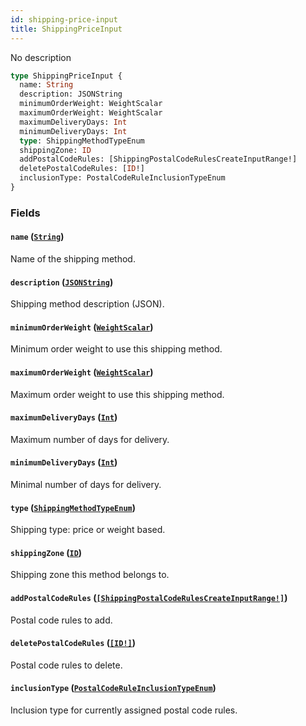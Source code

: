 ```yaml
---
id: shipping-price-input
title: ShippingPriceInput
---
```


No description

```graphql
type ShippingPriceInput {
  name: String
  description: JSONString
  minimumOrderWeight: WeightScalar
  maximumOrderWeight: WeightScalar
  maximumDeliveryDays: Int
  minimumDeliveryDays: Int
  type: ShippingMethodTypeEnum
  shippingZone: ID
  addPostalCodeRules: [ShippingPostalCodeRulesCreateInputRange!]
  deletePostalCodeRules: [ID!]
  inclusionType: PostalCodeRuleInclusionTypeEnum
}
```

### Fields

#### `name` ([`String`](../../../developer/api-reference/scalars/string))

Name of the shipping method.

#### `description` ([`JSONString`](../../../developer/api-reference/scalars/json-string))

Shipping method description (JSON).

#### `minimumOrderWeight` ([`WeightScalar`](../../../developer/api-reference/scalars/weight-scalar))

Minimum order weight to use this shipping method.

#### `maximumOrderWeight` ([`WeightScalar`](../../../developer/api-reference/scalars/weight-scalar))

Maximum order weight to use this shipping method.

#### `maximumDeliveryDays` ([`Int`](../../../developer/api-reference/scalars/int))

Maximum number of days for delivery.

#### `minimumDeliveryDays` ([`Int`](../../../developer/api-reference/scalars/int))

Minimal number of days for delivery.

#### `type` ([`ShippingMethodTypeEnum`](../../../developer/api-reference/enums/shipping-method-type-enum))

Shipping type: price or weight based.

#### `shippingZone` ([`ID`](../../../developer/api-reference/scalars/id))

Shipping zone this method belongs to.

#### `addPostalCodeRules` ([`[ShippingPostalCodeRulesCreateInputRange!]`](../../../developer/api-reference/inputs/shipping-postal-code-rules-create-input-range))

Postal code rules to add.

#### `deletePostalCodeRules` ([`[ID!]`](../../../developer/api-reference/scalars/id))

Postal code rules to delete.

#### `inclusionType` ([`PostalCodeRuleInclusionTypeEnum`](../../../developer/api-reference/enums/postal-code-rule-inclusion-type-enum))

Inclusion type for currently assigned postal code rules.
